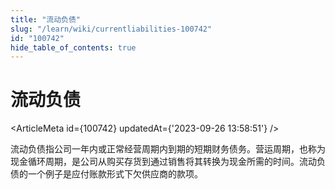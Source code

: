 ```yaml
---
title: "流动负债"
slug: "/learn/wiki/currentliabilities-100742"
id: "100742"
hide_table_of_contents: true
---
```



# 流动负债

<ArticleMeta id={100742} updatedAt={'2023-09-26 13:58:51'} />
<div className='border-solid border-b border-t-0 my-4 border-[var(--ifm-color-gray-300)]' />

流动负债指公司一年内或正常经营周期内到期的短期财务债务。营运周期，也称为现金循环周期，是公司从购买存货到通过销售将其转换为现金所需的时间。流动负债的一个例子是应付账款形式下欠供应商的款项。

